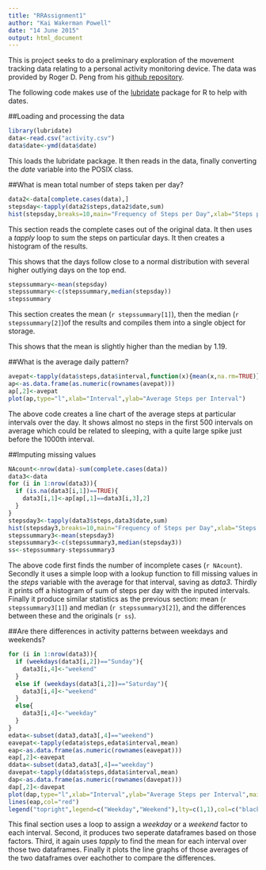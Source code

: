 ```yaml
---
title: "RRAssignment1"
author: "Kai Wakerman Powell"
date: "14 June 2015"
output: html_document
---
```


This is project seeks to do a preliminary exploration of the movement tracking data relating to a personal activity monitoring device. The data was provided by Roger D. Peng from his [github repository](https://github.com/rdpeng).

The following code makes use of the [lubridate](http://cran.r-project.org/web/packages/lubridate/index.html) package for R to help with dates.

##Loading and processing the data

```r
library(lubridate)
data<-read.csv("activity.csv")
data$date<-ymd(data$date)
```

This loads the lubridate package. It then reads in the data, finally converting the *date* variable into the POSIX class.

##What is mean total number of steps taken per day?

```r
data2<-data[complete.cases(data),]
stepsday<-tapply(data2$steps,data2$date,sum)
hist(stepsday,breaks=10,main="Frequency of Steps per Day",xlab="Steps per Day")
```

This section reads the complete cases out of the original data. It then uses a *tapply* loop to sum the steps on particular days. It then creates a histogram of the results.

This shows that the days follow close to a normal distribution with several higher outlying days on the top end.

```r
stepssummary<-mean(stepsday)
stepssummary<-c(stepssummary,median(stepsday))
stepssummary
```

This section creates the mean (`r stepssummary[1]`), then the median (`r stepssummary[2]`)of the results and compiles them into a single object for storage.

This shows that the mean is slightly higher than the median by 1.19.

##What is the average daily pattern?

```r
avepat<-tapply(data$steps,data$interval,function(x){mean(x,na.rm=TRUE)})
ap<-as.data.frame(as.numeric(rownames(avepat)))
ap[,2]<-avepat
plot(ap,type="l",xlab="Interval",ylab="Average Steps per Interval")
```

The above code creates a line chart of the average steps at particular intervals over the day. It shows almost no steps in the first 500 intervals on average which could be related to sleeping, with a quite large spike just before the 1000th interval.

##Imputing missing values

```r
NAcount<-nrow(data)-sum(complete.cases(data))
data3<-data
for (i in 1:nrow(data3)){
  if (is.na(data3[i,1])==TRUE){
    data3[i,1]<-ap[ap[,1]==data3[i,3],2]
  }
}
stepsday3<-tapply(data3$steps,data3$date,sum)
hist(stepsday3,breaks=10,main="Frequency of Steps per Day",xlab="Steps per Day")
stepssummary3<-mean(stepsday3)
stepssummary3<-c(stepssummary3,median(stepsday3))
ss<-stepssummary-stepssummary3
```

The above code first finds the number of incomplete cases (`r NAcount`). Secondly it uses a simple loop with a lookup function to fill missing values in the *steps* variable with the average for that interval, saving as *data3*. Thirdly it prints off a histogram of sum of steps per day with the inputed intervals. Finally it produce similar statistics as the previous section: mean (`r stepssummary3[1]`) and median (`r stepssummary3[2]`), and the differences between these and the originals (`r ss`).

##Are there differences in activity patterns between weekdays and weekends?

```r
for (i in 1:nrow(data3)){
  if (weekdays(data3[i,2])=="Sunday"){
    data3[i,4]<-"weekend"
  }
  else if (weekdays(data3[i,2])=="Saturday"){
    data3[i,4]<-"weekend"
  }
  else{
    data3[i,4]<-"weekday"
  }
}
edata<-subset(data3,data3[,4]=="weekend")
eavepat<-tapply(edata$steps,edata$interval,mean)
eap<-as.data.frame(as.numeric(rownames(eavepat)))
eap[,2]<-eavepat
ddata<-subset(data3,data3[,4]=="weekday")
davepat<-tapply(ddata$steps,ddata$interval,mean)
dap<-as.data.frame(as.numeric(rownames(davepat)))
dap[,2]<-davepat
plot(dap,type="l",xlab="Interval",ylab="Average Steps per Interval",main="Average Steps per Interval")
lines(eap,col="red")
legend("topright",legend=c("Weekday","Weekend"),lty=c(1,1),col=c("black","red"))
```

This final section uses a loop to assign a *weekday* or a *weekend* factor to each interval. Second, it produces two seperate dataframes based on those factors. Third, it again uses *tapply* to find the mean for each interval over those two dataframes. Finally it plots the line graphs of those averages of the two dataframes over eachother to compare the differences.